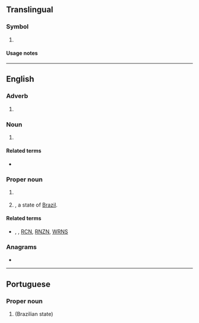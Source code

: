 {{also|rn|Rn}}
==Translingual==

===Symbol===
{{mul-symbol}}

# {{ISO 3166|1|2|inr=1|Niger}}
#: {{syn|mul|NE|qq1=for general use|NIG|qq2={{w|Geneva Convention on Road Traffic|1949 Convention}}}}

====Usage notes====
{{ISO 3166/inr|the {{w|Secretary-General of the United Nations}}|designating road vehicles under the 1968 {{w|Vienna Convention on Road Traffic}}|{{w|Niger}}|NE}}

----

==English==

===Adverb===
{{en-adv|-}}

# {{lb|en|informal|internet slang|text messaging}} {{abbreviation of|en|right now}}
#: {{ux|en|I'm so tired '''RN'''}}

===Noun===
{{en-noun}}

# {{lb|en|healthcare}} {{initialism of|en|[[registered nurse]]|dot=;}} {{n-g|also {{m|en|R.N.}}}}

====Related terms====
* {{sense|registered nurse}} {{l|en|LPN}}

===Proper noun===
{{en-proper noun}}

# {{lb|en|UK|military|nautical}} {{initialism of|en|Royal Navy}}
# {{abbreviation of|en|Rio Grande do Norte|nodot=1}}, a state of [[Brazil]].

====Related terms====
* {{sense|UK military}} {{l|en|RAF}}, {{l|en|RAN}}, [[RCN]], [[RNZN]], [[WRNS]]

===Anagrams===
* {{anagrams|en|a=nr|NR|nr}}

----

==Portuguese==

===Proper noun===
{{pt-proper noun|m}}

# {{abbreviation of|pt|Rio Grande do Norte|nodot=1}} (Brazilian state)